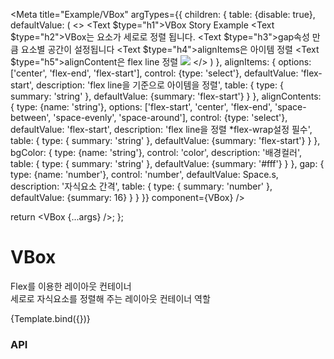 
<!-- 컴포넌트 정의   type: {required: true} -->

<Meta
  title="Example/VBox"
  argTypes={{
    children: {
      table: {disable: true},
      defaultValue: (
        <>
          <Text $type="h1">VBox Story Example</Text>
          <Text $type="h2">VBox는 요소가 세로로 정렬 됩니다.</Text>
          <Text $type="h3">gap속성 만큼 요소별 공간이 설정됩니다</Text>
          <Text $type="h4">alignItems은 아이템 정렬</Text>
          <Text $type="h5">alignContent은 flex line 정렬</Text>
          <img src="https://www.google.com/images/branding/googlelogo/2x/googlelogo_color_272x92dp.png" />
        </>
      )
    },
    alignItems: {
      options: ['center', 'flex-end', 'flex-start'],
      control: {type: 'select'},
      defaultValue: 'flex-start',
      description: 'flex line을 기준으로 아이템을 정렬',
      table: {
        type: {
          summary: 'string'
        },
        defaultValue: {summary: 'flex-start'}
      }
    },
    alignContents: {
      type: {name: 'string'},
      options: ['flex-start', 'center', 'flex-end', 'space-between', 'space-evenly', 'space-around'],
      control: {type: 'select'},
      defaultValue: 'flex-start',
      description: 'flex line을 정렬 *flex-wrap설정 필수',
      table: {
        type: {
          summary: 'string'
        },
        defaultValue: {summary: 'flex-start'}
      }
    },
    bgColor: {
      type: {name: 'string'},
      control: 'color',
      description: '배경컬러',
      table: {
        type: {
          summary: 'string'
        },
        defaultValue: {summary: '#fff'}
      }
    },
    gap: {
      type: {name: 'number'},
      control: 'number',
      defaultValue: Space.s,
      description: '자식요소 간격',
      table: {
        type: {
          summary: 'number'
        },
        defaultValue: {summary: 16}
      }
    }
  }}
  component={VBox}
/>

<!-- Define template for Primary Story -->

  return <VBox {...args} />;
};

# VBox

Flex를 이용한 레이아웃 컨테이너  
세로로 자식요소를 정렬해 주는 레이아웃 컨테이너 역할

<Canvas>
  <Story name="Default">{Template.bind({})}</Story>
</Canvas>

### API

<ArgsTable story="Default" />
